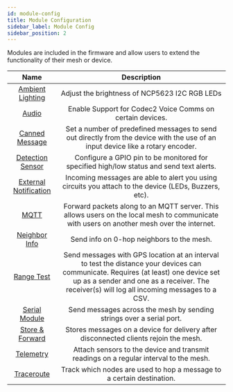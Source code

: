 ```yaml
---
id: module-config
title: Module Configuration
sidebar_label: Module Config
sidebar_position: 2
---
```


Modules are included in the firmware and allow users to extend the functionality of their mesh or device.

|                                    Name                                    |                                                                                                             Description                                                                                                             |
| :------------------------------------------------------------------------: | :---------------------------------------------------------------------------------------------------------------------------------------------------------------------------------------------------------------------------------: |
|       [Ambient Lighting](/docs/configuration/module/ambient-lighting)     |                                                                                              Adjust the brightness of NCP5623 I2C RGB LEDs                                                                                          |
|                 [Audio](/docs/configuration/module/audio)                 |                                                                                      Enable Support for Codec2 Voice Comms on certain devices.                                                                                      |
|        [Canned Message](/docs/configuration/module/canned-message)        |                                                   Set a number of predefined messages to send out directly from the device with the use of an input device like a rotary encoder.                                                   |
|      [Detection Sensor](/docs/configuration/module/detection-sensor)      |                                                                     Configure a GPIO pin to be monitored for specified high/low status and send text alerts.                                                                        |
| [External Notification](/docs/configuration/module/external-notification) |                                                                Incoming messages are able to alert you using circuits you attach to the device (LEDs, Buzzers, etc).                                                                |
|                  [MQTT](/docs/configuration/module/mqtt)                  |                                              Forward packets along to an MQTT server. This allows users on the local mesh to communicate with users on another mesh over the internet.                                              |
|          [Neighbor Info](/docs/configuration/module/neighbor-info)        |                                                                                           Send info on 0-hop neighbors to the mesh.                                                                                                 |
|            [Range Test](/docs/configuration/module/range-test)            | Send messages with GPS location at an interval to test the distance your devices can communicate. Requires (at least) one device set up as a sender and one as a receiver. The receiver(s) will log all incoming messages to a CSV. |
|            [Serial Module](/docs/configuration/module/serial)             |                                                                                Send messages across the mesh by sending strings over a serial port.                                                                                 |
|  [Store & Forward](/docs/configuration/module/store-and-forward-module)   |                                                                         Stores messages on a device for delivery after disconnected clients rejoin the mesh.                                                                        |
|             [Telemetry](/docs/configuration/module/telemetry)             |                                                                        Attach sensors to the device and transmit readings on a regular interval to the mesh.                                                                        |
|            [Traceroute](/docs/configuration/module/traceroute)            |                                                                                Track which nodes are used to hop a message to a certain destination.                                                                                |
